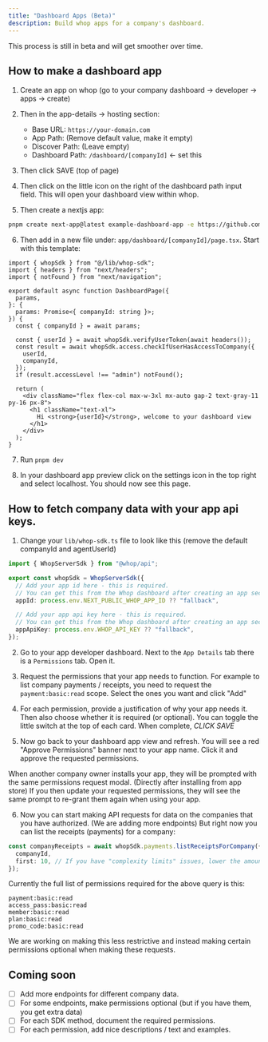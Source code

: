 ```yaml
---
title: "Dashboard Apps (Beta)"
description: Build whop apps for a company's dashboard.
---
```


This process is still in beta and will get smoother over time.

## How to make a dashboard app

1. Create an app on whop (go to your company dashboard -> developer -> apps -> create)

2. Then in the app-details -> hosting section:

   - Base URL: `https://your-domain.com`
   - App Path: (Remove default value, make it empty)
   - Discover Path: (Leave empty)
   - Dashboard Path: `/dashboard/[companyId]` \<- set this

3. Then click SAVE (top of page)

4. Then click on the little icon on the right of the dashboard path input field. This will open your dashboard view within whop.

5. Then create a nextjs app:

```bash
pnpm create next-app@latest example-dashboard-app -e https://github.com/whopio/whop-nextjs-app-template
```

6. Then add in a new file under: `app/dashboard/[companyId]/page.tsx`. Start with this template:

```tsx
import { whopSdk } from "@/lib/whop-sdk";
import { headers } from "next/headers";
import { notFound } from "next/navigation";

export default async function DashboardPage({
  params,
}: {
  params: Promise<{ companyId: string }>;
}) {
  const { companyId } = await params;

  const { userId } = await whopSdk.verifyUserToken(await headers());
  const result = await whopSdk.access.checkIfUserHasAccessToCompany({
    userId,
    companyId,
  });
  if (result.accessLevel !== "admin") notFound();

  return (
    <div className="flex flex-col max-w-3xl mx-auto gap-2 text-gray-11 py-16 px-8">
      <h1 className="text-xl">
        Hi <strong>{userId}</strong>, welcome to your dashboard view
      </h1>
    </div>
  );
}
```

7. Run `pnpm dev`

8. In your dashboard app preview click on the settings icon in the top right and select localhost. You should now see this page.

## How to fetch company data with your app api keys.

1. Change your `lib/whop-sdk.ts` file to look like this (remove the default companyId and agentUserId)

```ts
import { WhopServerSdk } from "@whop/api";

export const whopSdk = WhopServerSdk({
  // Add your app id here - this is required.
  // You can get this from the Whop dashboard after creating an app section.
  appId: process.env.NEXT_PUBLIC_WHOP_APP_ID ?? "fallback",

  // Add your app api key here - this is required.
  // You can get this from the Whop dashboard after creating an app section.
  appApiKey: process.env.WHOP_API_KEY ?? "fallback",
});
```

2. Go to your app developer dashboard. Next to the `App Details` tab there is a `Permissions` tab. Open it.

3. Request the permissions that your app needs to function. For example to list company payments / receipts, you need to request the `payment:basic:read` scope. Select the ones you want and click "Add"

4. For each permission, provide a justification of why your app needs it. Then also choose whether it is required (or optional). You can toggle the little switch at the top of each card. When complete, _CLICK SAVE_

5. Now go back to your dashboard app view and refresh. You will see a red "Approve Permissions" banner next to your app name. Click it and approve the requested permissions.

<Info>
  When another company owner installs your app, they will be prompted with the
  same permissions request modal. (Directly after installing from app store) If
  you then update your requested permissions, they will see the same prompt to
  re-grant them again when using your app.
</Info>

6. Now you can start making API requests for data on the companies that you have authorized. (We are adding more endpoints) But right now you can list the receipts (payments) for a company:

```ts
const companyReceipts = await whopSdk.payments.listReceiptsForCompany({
  companyId,
  first: 10, // If you have "complexity limits" issues, lower the amount here
});
```

Currently the full list of permissions required for the above query is this:

```
payment:basic:read
access_pass:basic:read
member:basic:read
plan:basic:read
promo_code:basic:read
```

We are working on making this less restrictive and instead making certain permissions optional when making these requests.

## Coming soon

- [ ] Add more endpoints for different company data.
- [ ] For some endpoints, make permissions optional (but if you have them, you get extra data)
- [ ] For each SDK method, document the required permissions.
- [ ] For each permission, add nice descriptions / text and examples.
